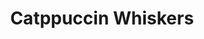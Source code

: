 ---
title: Catppuccin Whiskers
description: Get started building your docs site with Starlight.
template: splash
hero:
  tagline: |
    A port templating tool that is custom-built for Catppuccin, allowing
    developers to easily generate ports via template files.
  image:
    dark: /public/pepperjack-dark.png
    light: /public/pepperjack-light.png
  actions:
    - text: Get Started
      link: /getting-started/introduction
      icon: right-arrow
    - text: Contribute on GitHub
      link: https://github.com/catppuccin/whiskers
      icon: external
      variant: minimal
---